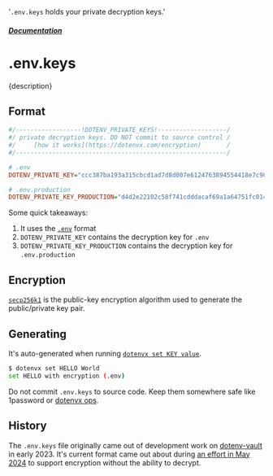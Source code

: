   '`.env.keys` holds your private decryption keys.'

##### [Documentation](/docs)
# .env.keys

<p className="lead">{description}</p>

## Format

```ini {{ title: '.env.keys' }}
#/------------------!DOTENV_PRIVATE_KEYS!-------------------/
#/ private decryption keys. DO NOT commit to source control /
#/     [how it works](https://dotenvx.com/encryption)       /
#/----------------------------------------------------------/

# .env
DOTENV_PRIVATE_KEY="ccc387ba193a315cbcd1ad7d8d007e6124763894554418e7c90b7dbcd7edca23"

# .env.production
DOTENV_PRIVATE_KEY_PRODUCTION="d4d2e22102c58f741cdddacaf69a1a64751fc014aafb90de0f1e7e6cb4d08330"
```

Some quick takeaways:

1. It uses the [`.env`](/docs/env-file) format
2. `DOTENV_PRIVATE_KEY` contains the decryption key for `.env`
3. `DOTENV_PRIVATE_KEY_PRODUCTION` contains the decryption key for `.env.production`

## Encryption

[`secp256k1`](https://en.bitcoin.it/wiki/Secp256k1) is the public-key encryption algorithm used to generate the public/private key pair.

## Generating

It's auto-generated when running [`dotenvx set KEY value`](/docs/advanced/set-key-value-encrypt).

```sh
$ dotenvx set HELLO World
set HELLO with encryption (.env)
```

Do not commit `.env.keys` to source code. Keep them somewhere safe like 1password or [dotenvx ops](https://dotenvx.com/ops).

## History

The `.env.keys` file originally came out of development work on [dotenv-vault](https://github.com/dotenv-org/dotenv-vault) in early 2023. It's current format came out about during [an effort in May 2024](https://github.com/dotenvx/dotenvx/issues/189) to support encryption without the ability to decrypt.
